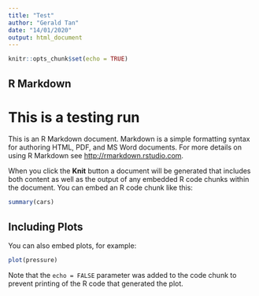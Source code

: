```yaml
---
title: "Test"
author: "Gerald Tan"
date: "14/01/2020"
output: html_document
---
```


```r
knitr::opts_chunk$set(echo = TRUE)
```

## R Markdown
# This is a testing run

This is an R Markdown document. Markdown is a simple formatting syntax for authoring HTML, PDF, and MS Word documents. For more details on using R Markdown see <http://rmarkdown.rstudio.com>.

When you click the **Knit** button a document will be generated that includes both content as well as the output of any embedded R code chunks within the document. You can embed an R code chunk like this:

```r
summary(cars)
```

## Including Plots

You can also embed plots, for example:

```r
plot(pressure)
```

Note that the `echo = FALSE` parameter was added to the code chunk to prevent printing of the R code that generated the plot.
